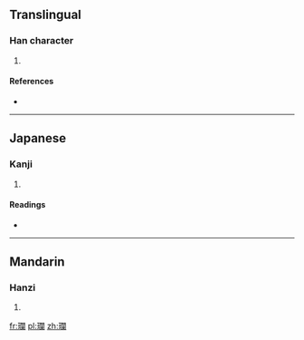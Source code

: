 ==Translingual==

===Han character===
{{Han char|rn=96|rad=玉|as=17|sn=21|four=|canj=一土日弓田 (MGANW)}}

# {{defn|Han|sort=玉17}}

====References====
* {{Han ref|kx=0745.150|dkj=21346|dj=1153.250|hdz=21146.090|uh=74D3|ud=29907}}

----

==Japanese==

===Kanji===
{{ja-kanji|grade=|rs=玉17}}

# {{defn|Japanese|sort=玉17}}

====Readings====
* {{ja-readings|on=[[らん]] (ran)|kun=|nanori=}}

----

==Mandarin==

===Hanzi===
{{cmn-hanzi|pin=[[làn]] ([[lan4]])|wg=lan<sup>4</sup>}}

# {{defn|Mandarin|sort=玉17}}

[[fr:瓓]]
[[pl:瓓]]
[[zh:瓓]]